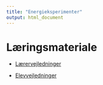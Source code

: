 ```yaml
---
title: "Energieksperimenter"
output: html_document
---
```


# Læringsmateriale

- [Lærervejledninger](teachers.html)

- [Elevvejledninger](students.html)

